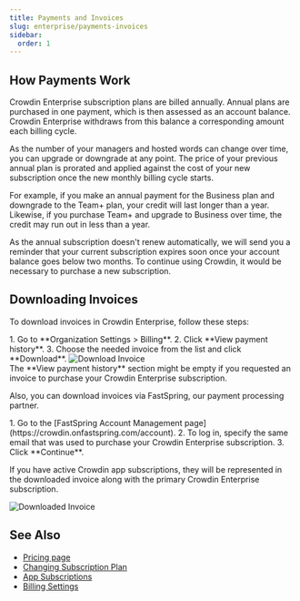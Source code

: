 ```yaml
---
title: Payments and Invoices
slug: enterprise/payments-invoices
sidebar:
  order: 1
---
```



## How Payments Work

Crowdin Enterprise subscription plans are billed annually. Annual plans are purchased in one payment, which is then assessed as an account balance. Crowdin Enterprise withdraws from this balance a corresponding amount each billing cycle.

As the number of your managers and hosted words can change over time, you can upgrade or downgrade at any point. The price of your previous annual plan is prorated and applied against the cost of your new subscription once the new monthly billing cycle starts.

For example, if you make an annual payment for the Business plan and downgrade to the Team+ plan, your credit will last longer than a year.
Likewise, if you purchase Team+ and upgrade to Business over time, the credit may run out in less than a year.

As the annual subscription doesn't renew automatically, we will send you a reminder that your current subscription expires soon once your account balance goes below two months. To continue using Crowdin, it would be necessary to purchase a new subscription.

## Downloading Invoices

To download invoices in Crowdin Enterprise, follow these steps:

<Steps>
  1. Go to **Organization Settings > Billing**.
  2. Click **View payment history**.
  3. Choose the needed invoice from the list and click **Download**.
</Steps>

<Image src={downloadInvoice} alt="Download Invoice" />

<Aside>
  The **View payment history** section might be empty if you requested an invoice to purchase your Crowdin Enterprise subscription.
</Aside>

Also, you can download invoices via FastSpring, our payment processing partner.

<Steps>
  1. Go to the [FastSpring Account Management page](https://crowdin.onfastspring.com/account).
  2. To log in, specify the same email that was used to purchase your Crowdin Enterprise subscription.
  3. Click **Continue**. 
</Steps>

If you have active Crowdin app subscriptions, they will be represented in the downloaded invoice along with the primary Crowdin Enterprise subscription.

<Image src={downloadedInvoice} alt="Downloaded Invoice" />

## See Also

* [Pricing page](https://crowdin.com/pricing)
* [Changing Subscription Plan](/enterprise/changing-subscription-plan)
* [App Subscriptions](/enterprise/app-subscriptions)
* [Billing Settings](/enterprise/billing-settings)
